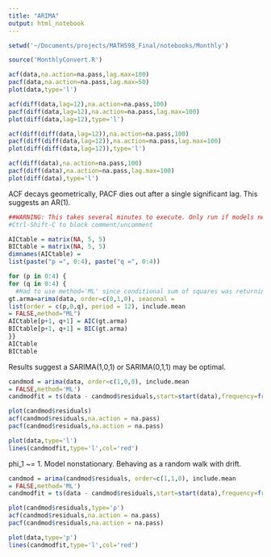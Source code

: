 ```yaml
---
title: "ARIMA"
output: html_notebook
---
```

```r
setwd('~/Documents/projects/MATH598_Final/notebooks/Monthly')

source('MonthlyConvert.R')
```

```r

acf(data,na.action=na.pass,lag.max=100)
pacf(data,na.action=na.pass,lag.max=50)
plot(data,type='l')
```
```r

acf(diff(data,lag=12),na.action=na.pass,100)
pacf(diff(data,lag=12),na.action=na.pass,lag.max=100)
plot(diff(data,lag=12),type='l')
```
```r

acf(diff(diff(data,lag=12)),na.action=na.pass,100)
pacf(diff(diff(data,lag=12)),na.action=na.pass,lag.max=100)
plot(diff(diff(data,lag=12)),type='l')
```



```r

acf(diff(data),na.action=na.pass,100)
pacf(diff(data),na.action=na.pass,lag.max=100)
plot(diff(data),type='l')
```


ACF decays geometrically, PACF dies out after a single significant lag. This suggests an AR(1). 

```r
##WARNING: This takes several minutes to execute. Only run if models need to be refit
#Ctrl-Shift-C to block comment/uncomment

AICtable = matrix(NA, 5, 5)
BICtable = matrix(NA, 5, 5)
dimnames(AICtable) =
list(paste("p =", 0:4), paste("q =", 0:4))

for (p in 0:4) {
for (q in 0:4) {
  #Had to use method='ML' since conditional sum of squares was returning nonstationary AR coefficients.
gt.arma=arima(data, order=c(0,1,0), seasonal =
list(order = c(p,0,q), period = 12), include.mean
= FALSE,method="ML")
AICtable[p+1, q+1] = AIC(gt.arma)
BICtable[p+1, q+1] = BIC(gt.arma)
}}
AICtable
BICtable
```
Results suggest a SARIMA(1,0,1) or SARIMA(0,1,1) may be optimal.

```r
candmod = arima(data, order=c(1,0,0), include.mean
= FALSE,method='ML')
candmodfit = ts(data - candmod$residuals,start=start(data),frequency=frequency(data))

plot(candmod$residuals)
acf(candmod$residuals,na.action = na.pass)
pacf(candmod$residuals,na.action = na.pass)

plot(data,type='l')
lines(candmodfit,type='l',col='red')

```

phi_1 ~= 1. Model nonstationary. Behaving as a random walk with drift. 

```r
candmod = arima(candmod$residuals, order=c(1,1,0), include.mean
= FALSE,method='ML')
candmodfit = ts(data - candmod$residuals,start=start(data),frequency=frequency(data))

plot(candmod$residuals,type='p')
acf(candmod$residuals,na.action = na.pass)
pacf(candmod$residuals,na.action = na.pass)

plot(data,type='p')
lines(candmodfit,type='l',col='red')

```